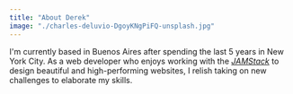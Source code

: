 ```yaml
---
title: "About Derek"
image: "./charles-deluvio-DgoyKNgPiFQ-unsplash.jpg"
---
```


I'm currently based in Buenos Aires after spending the last 5 years in New York City. As a web developer who enjoys working with the [*JAMStack*](https://jamstack.wtf/) to design beautiful and high-performing websites, I relish taking on new challenges to elaborate my skills.

